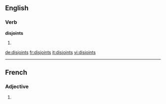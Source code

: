 ==English==

===Verb===
'''disjoints'''

# {{third-person singular of|disjoint}}

[[de:disjoints]]
[[fr:disjoints]]
[[it:disjoints]]
[[vi:disjoints]]

----
==French==

===Adjective===
{{fr-adj-form}} {{m|p}}

# {{form of|masculine plural|[[disjoint]]|lang=fr}}
{{rfc-auto}}